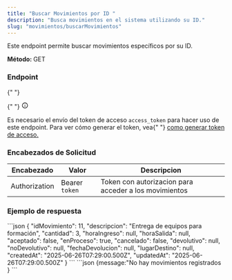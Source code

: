 ```yaml
---
title: "Buscar Movimientos por ID "
description: "Busca movimientos en el sistema utilizando su ID."
slug: "movimientos/buscarMovimientos"
---
```



Este endpoint permite buscar movimientos específicos por su ID.

<p>
  <strong>Método: </strong>
  <span class="sl-badge success small astro-avdet4wd">GET</span>
</p>

<h3>Endpoint</h3>

<Tabs>
  <TabItem label="Endpoint">
    <ApiEndpoint url={`${API_BASE_URL}/movimientos/:idMovimiento`} />
  </TabItem>
</Tabs>

<aside aria-label="Nota" class="starlight-aside starlight-aside--note">
  {" "}
  <p class="starlight-aside__title" aria-hidden="true">
    {" "}
    <svg
      aria-hidden="true"
      class="starlight-aside__icon astro-c6vsoqas"
      width="16"
      height="16"
      viewBox="0 0 24 24"
      fill="currentColor"
      style="--sl-icon-size: 1em;"
    >
      <path d="M12 11a1 1 0 0 0-1 1v4a1 1 0 0 0 2 0v-4a1 1 0 0 0-1-1Zm.38-3.92a1 1 0 0 0-.76 0 1 1 0 0 0-.33.21 1.15 1.15 0 0 0-.21.33 1 1 0 0 0 .21 1.09c.097.088.209.16.33.21A1 1 0 0 0 13 8a1.05 1.05 0 0 0-.29-.71 1 1 0 0 0-.33-.21ZM12 2a10 10 0 1 0 0 20 10 10 0 0 0 0-20Zm0 18a8 8 0 1 1 0-16.001A8 8 0 0 1 12 20Z"></path>
      Nota{" "}
    </svg>
  </p>
  Es necesario el envío del token de acceso <code>access_token</code> para hacer
  uso de este endpoint. Para ver cómo generar el token, vea{" "}
  <a href="/usuarios/login">como generar token de acceso.</a>
</aside>

<h3>Encabezados de Solicitud</h3>

| Encabezado    | Valor          | Descripcion                                           |
| ------------- | -------------- | ----------------------------------------------------- |
| Authorization | Bearer `token` | Token con autorizacion para acceder a los movimientos |

<h3>Ejemplo de respuesta</h3>

<Tabs>
  <TabItem label="Status 200">
  ```json
{
    "idMovimiento": 11,
    "descripcion": "Entrega de equipos para formación",
    "cantidad": 3,
    "horaIngreso": null,
    "horaSalida": null,
    "aceptado": false,
    "enProceso": true,
    "cancelado": false,
    "devolutivo": null,
    "noDevolutivo": null,
    "fechaDevolucion": null,
    "lugarDestino": null,
    "createdAt": "2025-06-26T07:29:00.500Z",
    "updatedAt": "2025-06-26T07:29:00.500Z"
}
```
  </TabItem>

  <TabItem label="Status 404">
  ```json
  {message:"No hay movimientos registrados }
  ```
  </TabItem>
</Tabs>
